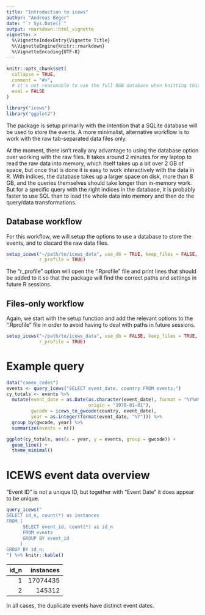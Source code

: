 ```yaml
---
title: "Introduction to icews"
author: "Andreas Beger"
date: "`r Sys.Date()`"
output: rmarkdown::html_vignette
vignette: >
  %\VignetteIndexEntry{Vignette Title}
  %\VignetteEngine{knitr::rmarkdown}
  %\VignetteEncoding{UTF-8}
---
```


```r
knitr::opts_chunk$set(
  collapse = TRUE,
  comment = "#>",
  # it's not reasonable to use the full 8GB database when knitting this...
  eval = FALSE
)
```

```r
library("icews")
library("ggplot2")
```

The package is setup primarily with the intention that a SQLite database will be used to store the events. A more minimalist, alternative workflow is to work with the raw tab-separated data files only. 

At the moment, there isn't really any advantage to using the database option over working with the raw files. It takes around 2 minutes for my laptop to read the raw data into memory, which itself takes up a bit over 2 GB of space, but once that is done it is easy to work interactively with the data in R. With indices, the database takes up a larger space on disk, more than 8 GB, and the queries themselves should take longer than in-memory work. But for a specific query with the right indices in the database, it is probably faster to use SQL than to load the whole data into memory and then do the query/data transformations. 

## Database workflow

For this workflow, we will setup the options to use a database to store the events, and to discard the raw data files. 

```r
setup_icews("~/path/to/icews_data", use_db = TRUE, keep_files = FALSE,
            r_profile = TRUE)
```

 The "r_profile" option will open the ".Rprofile" file and print lines that should be added to it so that the package will find the correct paths and settings in future R sessions. 



## Files-only workflow

Again, we start with the setup function and add the relevant options to the ".Rprofile" file in order to avoid having to deal with paths in future sessions.

```r
setup_icews("~/path/to/icews_data", use_db = FALSE, keep_files = TRUE,
            r_profile = TRUE)
```

# Example query



```r
data("cameo_codes")
events <- query_icews("SELECT event_date, country FROM events;")
cy_totals <- events %>%
  mutate(event_date = as.Date(as.character(event_date), format = "%Y%m%d", 
                              origin = "1970-01-01"),
         gwcode = icews_to_gwcode(country, event_date),
         year = as.integer(format(event_date, "%Y"))) %>%
  group_by(gwcode, year) %>%
  summarize(events = n())

ggplot(cy_totals, aes(x = year, y = events, group = gwcode)) +
  geom_line() +
  theme_minimal()
```

# ICEWS event data overview

"Event ID" is not a unique ID, but together with "Event Date" it does appear to be unique. 

```r
query_icews("
SELECT id_n, count(*) as instances
FROM ( 
      SELECT event_id, count(*) as id_n 
      FROM events
      GROUP BY event_id
     )
GROUP BY id_n;
") %>% knitr::kable()
```

| id_n| instances|
|----:|---------:|
|    1|  17074435|
|    2|    145312|

In all cases, the duplicate events have distinct event dates. 

